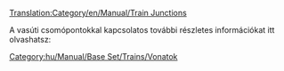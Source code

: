 [[Translation:Category/en/Manual/Train Junctions]]


A vasúti csomópontokkal kapcsolatos további részletes információkat itt olvashatsz:
{{en/Links/Train Junctions}}

[[Category:hu/Manual/Base Set/Trains/Vonatok]]